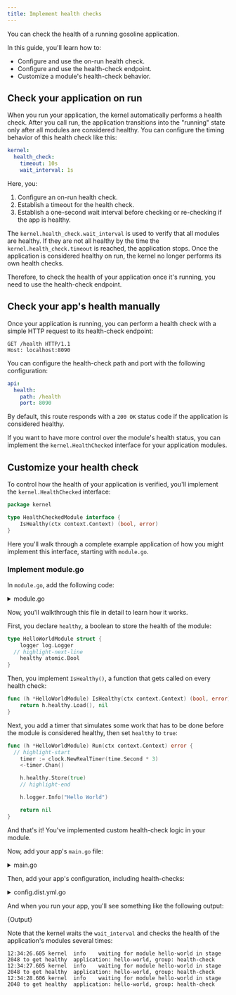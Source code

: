 ```yaml
---
title: Implement health checks
---
```



You can check the health of a running gosoline application. 

In this guide, you'll learn how to:

- Configure and use the on-run health check.
- Configure and use the health-check endpoint.
- Customize a module's health-check behavior.

## Check your application on run

When you run your application, the kernel automatically performs a health check. After you call run, the application transitions into the "running" state only after all modules are considered healthy. You can configure the timing behavior of this health check like this:

```yaml
kernel:
  health_check:    
    timeout: 10s    
    wait_interval: 1s
```

Here, you:

1. Configure an on-run health check.
2. Establish a timeout for the health check.
2. Establish a one-second wait interval before checking or re-checking if the app is healthy.

The `kernel.health_check.wait_interval` is used to verify that all modules are healthy. If they are not all healthy by the time the `kernel.health_check.timeout` is reached, the application stops. Once the application is considered healthy on run, the kernel no longer performs its own health checks.

Therefore, to check the health of your application once it's running, you need to use the health-check endpoint.

## Check your app's health manually

Once your application is running, you can perform a health check with a simple HTTP request to its health-check endpoint:

```http
GET /health HTTP/1.1
Host: localhost:8090
```

You can configure the health-check path and port with the following configuration:

```yaml
api:
  health:
    path: /health
    port: 8090
```

By default, this route responds with a `200 OK` status code if the application is considered healthy. 

If you want to have more control over the module's health status, you can implement the `kernel.HealthChecked` interface for your application modules.

## Customize your health check

To control how the health of your application is verified, you'll implement the `kernel.HealthChecked` interface:

```go
package kernel

type HealthCheckedModule interface {
	IsHealthy(ctx context.Context) (bool, error)
}
```

Here you'll walk through a complete example application of how you might implement this interface, starting with `module.go`.

### Implement module.go

In `module.go`, add the following code:

<details><summary>module.go</summary>
<p>

<CodeBlock showLineNumbers language="go">{Module}</CodeBlock>

</p>
</details>

Now, you'll walkthrough this file in detail to learn how it works.

First, you declare `healthy`, a boolean to store the health of the module:

```go title=module.go
type HelloWorldModule struct {
	logger log.Logger
  // highlight-next-line
	healthy atomic.Bool
}
```

Then, you implement `IsHealthy()`, a function that gets called on every health check:

```go title=module.go
func (h *HelloWorldModule) IsHealthy(ctx context.Context) (bool, error) {
	return h.healthy.Load(), nil
}
```

Next, you add a timer that simulates some work that has to be done before the module is considered healthy, then set `healthy` to `true`:

```go title=module.go
func (h *HelloWorldModule) Run(ctx context.Context) error {
  // highlight-start
	timer := clock.NewRealTimer(time.Second * 3)
	<-timer.Chan()

	h.healthy.Store(true)
	// highlight-end

	h.logger.Info("Hello World")

	return nil
}
```

And that's it! You've implemented custom health-check logic in your module.

Now, add your app's `main.go` file:

<details><summary>main.go</summary>
<p>

<CodeBlock showLineNumbers language="go">{Main}</CodeBlock>

</p>
</details>

Then, add your app's configuration, including health-checks:

<details><summary>config.dist.yml.go</summary>
<p>

<CodeBlock showLineNumbers language="yaml">{ConfigDist}</CodeBlock>

</p>
</details>

And when you run your app, you'll see something like the following output:

<CodeBlock showLineNumbers language="text" title="stdout">{Output}</CodeBlock>

Note that the kernel waits the `wait_interval` and checks the health of the application's modules several times:

```stdout
12:34:26.605 kernel  info    waiting for module hello-world in stage 2048 to get healthy  application: hello-world, group: health-check
12:34:27.605 kernel  info    waiting for module hello-world in stage 2048 to get healthy  application: hello-world, group: health-check
12:34:28.606 kernel  info    waiting for module hello-world in stage 2048 to get healthy  application: hello-world, group: health-check
```
